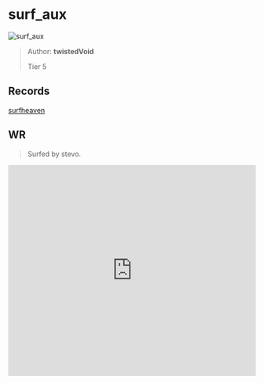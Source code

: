 
# surf_aux

![surf_aux](https://raw.githubusercontent.com/Sayt123/SurfMapPics/Maps-and-bonuses/csgo/surf_aux.jpg)

> Author: **twistedVoid**
>
> Tier 5

## Records

[surfheaven](https://surfheaven.eu/map/surf_aux)

## WR

> Surfed by stevo.

<iframe
width="100%"
height="430"
src="https://www.youtube.com/embed/zI4cVit14rg"
frameborder="0"
allow="accelerometer; autoplay; clipboard-write; encrypted-media; gyroscope; picture-in-picture"
allowFullScreen
/>

```md

[Surf Timer] - stevo finished in 00:47:34 (WR -00:01:01). Improving by 00:07:62
[Surf Timer] - stevo beat the map record! Rank: 1/257


```
                